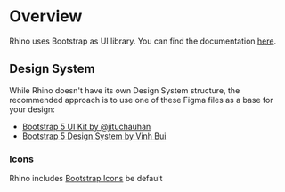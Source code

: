 # Overview

Rhino uses Bootstrap as UI library. You can find the documentation [here](https://getbootstrap.com/docs/5.2/getting-started/introduction/).

## Design System

While Rhino doesn't have its own Design System structure, the recommended approach is to use one of these Figma files as a base for your design:

- [Bootstrap 5 UI Kit by @jituchauhan](<https://www.figma.com/file/WXf3PInyGlRh7BIDb5TWvG/Bootstrap-UI-Kit-(Community)?type=design&t=ukVg852L5ZaoiGFG-6>)
- [Bootstrap 5 Design System by Vinh Bui](<https://www.figma.com/file/9jmCpP4JzEjAgAptQiPQaK/Bootstrap-5-Design-System---UI-Kit-(Community)?type=design&t=ukVg852L5ZaoiGFG-6>)

### Icons

Rhino includes [Bootstrap Icons](https://icons.getbootstrap.com/) be default
